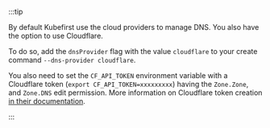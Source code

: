 :::tip

By default Kubefirst use the cloud providers to manage DNS. You also have the option to use Cloudflare.

To do so, add the `dnsProvider` flag with the value `cloudflare` to your create command `--dns-provider cloudflare`.

You also need to set the `CF_API_TOKEN` environment variable with a Cloudflare token (`export CF_API_TOKEN=xxxxxxxxx`) having the `Zone.Zone`, and `Zone.DNS` edit permission. More information on Cloudflare token creation [in their documentation](https://developers.cloudflare.com/fundamentals/api/get-started/create-token/).

:::
